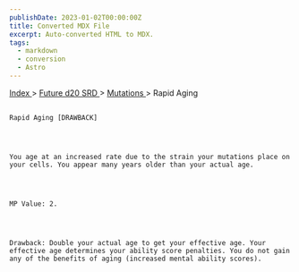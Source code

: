 ```yaml
---
publishDate: 2023-01-02T00:00:00Z
title: Converted MDX File
excerpt: Auto-converted HTML to MDX.
tags:
  - markdown
  - conversion
  - Astro
---
```


[
Index
](-index) >
[
Future d20 SRD
](future-d20-srd-index) >
[
Mutations
](future-d20-srd-mutations-index) > Rapid Aging

##

    Rapid Aging [DRAWBACK]




    You age at an increased rate due to the strain your mutations place on your cells. You appear many years older than your actual age.




    MP Value: 2.




    Drawback: Double your actual age to get your effective age. Your effective age determines your ability score penalties. You do not gain any of the benefits of aging (increased mental ability scores).
